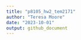 ```yaml
---
title: "p8105_hw2_tem2171"
author: "Teresa Moore"
date: "2023-10-01"
output: github_document
---
```

